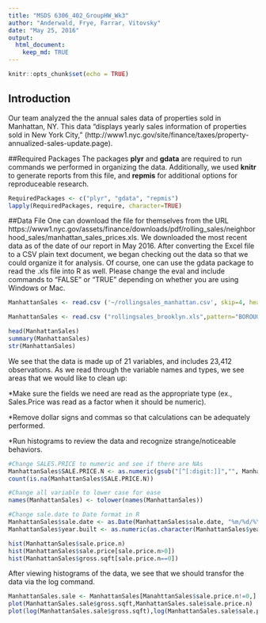 ---
title: "MSDS 6306_402_GroupHW_Wk3"
author: "Anderwald, Frye, Farrar, Vitovsky"
date: "May 25, 2016"
output: 
  html_document:
    keep_md: TRUE
---

```{r setup, include=FALSE}
knitr::opts_chunk$set(echo = TRUE)
```

## Introduction
Our team analyzed the the annual sales data of properties sold in Manhattan, NY.  This data "displays yearly sales information of properties sold in New York City," (http://www1.nyc.gov/site/finance/taxes/property-annualized-sales-update.page).

##Required Packages
The packages **plyr** and **gdata** are required to run commands we performed in organizing the data.  Additionally, we used **knitr** to generate reports from this file, and  **repmis** for additional options for reproduceable research.


```{r Required Packages, include=FALSE}
RequiredPackages <- c("plyr", "gdata", "repmis")
lapply(RequiredPackages, require, character=TRUE)
```


##Data File
One can download the file for themselves from the URL https://www1.nyc.gov/assets/finance/downloads/pdf/rolling_sales/neighborhood_sales/manhattan_sales_prices.xls.  We downloaded the most recent data as of the date of our report in May 2016.  After converting the Excel file to a CSV plain text document, we began checking out the data so that we could organize it for analysis. Of course, one can use the gdata package to read the .xls file into R as well. Please change the eval and include commands to "FALSE" or "TRUE" depending on whether you are using Windows or Mac.

```{r ReadCSVonWindows, eval=TRUE, include=TRUE}
ManhattanSales <- read.csv ('~/rollingsales_manhattan.csv', skip=4, header=TRUE)
```

```{r ReadCSVonMac, eval=FALSE, include=FALSE}
ManhattanSales <- read.csv ("rollingsales_brooklyn.xls",pattern="BOROUGH")
```

```{r CheckOutTheData}
head(ManhattanSales)
summary(ManhattanSales)
str(ManhattanSales)
```

We see that the data is made up of 21 variables, and includes 23,412 observations. As we read through the variable names and types, we see areas that we would like to clean up:

  *Make sure the fields we need are read as the appropriate type (ex., Sales.Price   was read as a factor when it should be numeric).
  
  *Remove dollar signs and commas so that calculations can be adequately    
  performed.
  
  *Run histograms to review the data and recognize strange/noticeable behaviors.
  
```{r CleanUpSalesPrice}
#Change SALES.PRICE to numeric and see if there are NAs
ManhattanSales$SALE.PRICE.N <- as.numeric(gsub("[^[:digit:]]","", ManhattanSales$SALE.PRICE))
count(is.na(ManhattanSales$SALE.PRICE.N))
```

```{r CleanUpCase}
#Change all variable to lower case for ease
names(ManhattanSales) <- tolower(names(ManhattanSales))

```

```{r CleanUpDate}
#Change sale.date to Date format in R
ManhattanSales$sale.date <- as.Date(ManhattanSales$sale.date, "%m/%d/%Y")
ManhattanSales$year.built <- as.numeric(as.character(ManhattanSales$year.built))
```

```{r CheckHist, eval=FALSE, include=FALSE}
hist(ManhattanSales$sale.price.n) 
hist(ManhattanSales$sale.price[sale.price.n>0])
hist(ManhattanSales$gross.sqft[sale.price.n==0])
```

After viewing histograms of the data, we see that we should transfor the data via the log command.  

```{r TransformTheData, eval=FALSE, include=FALSE}

ManhattanSales.sale <- ManhattanSales[ManahttanSales$sale.price.n!=0,]
plot(ManhattanSales.sale$gross.sqft,ManhattanSales.sale$sale.price.n)
plot(log(ManhattanSales.sale$gross.sqft),log(ManhattanSales.sale$sale.price.n))
```